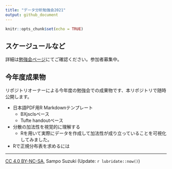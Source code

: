 ```yaml
---
title: "データ分析勉強会2021"
output: github_document
---
```


```r
knitr::opts_chunk$set(echo = TRUE)
```

## スケージュールなど
詳細は[勉強会ページ](https://sites.google.com/view/kanto-metrics/2021%E5%B9%B4%E5%BA%A6)にてご確認ください。参加者募集中。


## 今年度成果物
リポジトリオーナーによる今年度の勉強会での成果物です、本リポジトリで随時公開します。

* 日本語PDF用R Markdownテンプレート
    * BXjsclsベース
    * Tufte handoutベース

* 分散の加法性を視覚的に理解する
    * Rを用いて実際にデータを作成して加法性が成り立っていることを可視化してみました。

* Rで正規分布表を求めるには


---
[CC 4.0 BY-NC-SA](https://creativecommons.org/licenses/by-nc-sa/4.0/deed.ja), Sampo Suzuki (Update: `r lubridate::now()`)
